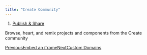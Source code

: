 ```yaml
---
title: "Create Community"
---
```


1. [Publish & Share](/create/publish-and-share)

Browse, heart, and remix projects and components from the Create community

[PreviousEmbed an iframe](/create/publish-and-share/embed-an-iframe)[NextCustom Domains](/create/publish-and-share/custom-domains)
